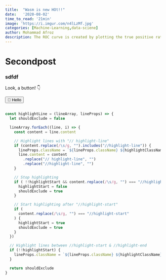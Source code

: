 ```yaml
---
title:  "Wasm is new HOt!!"
date:   '2020-08-02'  
time_to_read: '21min'   
image: 'https://i.imgur.com/n4lLzMf.jpg' 
categories: [Machine-Learning,data-sciene]
author: Mohammad Afroz
description: The ROC curve is created by plotting the true positive rate (TPR) against the false positive rate (FPR) at various threshold settings.Checkout for more....
---
```




# Secondpost

### sdfdf

Look, a button! 👇

<Button>👋 Hello</Button>

```js {5-19}

const highlightLine = (lineArray, lineProps) => {
  let shouldExclude = false

  lineArray.forEach((line, i) => {
    const content = line.content

    // Highlight lines with "// highlight-line"
    if (content.replace(/\s/g, "").includes("//highlight-line")) {
      lineProps.className = `${lineProps.className} ${highlightClassName}`
      line.content = content
        .replace("// highlight-line", "")
        .replace("//highlight-line", "")
    }

    // Stop highlighting
    if ( !!highlightStart && content.replace(/\s/g, "") === "//highlight-endsdfdsfsdfdsfsd") {
      highlightStart = false
      shouldExclude = true
    }

    // Start highlighting after "//highlight-start"
    if (
      content.replace(/\s/g, "") === "//highlight-start"
    ) {
      highlightStart = true
      shouldExclude = true
    }
  })

  // Highlight lines between //highlight-start & //highlight-end
  if (!!highlightStart) {
    lineProps.className = `${lineProps.className} ${highlightClassName}`
  }

  return shouldExclude
}

```